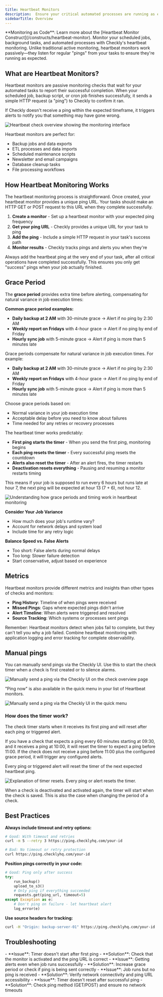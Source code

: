 ```yaml
---
title: Heartbeat Monitors
description:  Ensure your critical automated processes are running as expected.
sidebarTitle: Overview
---
```

<Tip>
**Monitoring as Code**: Learn more about the [Heartbeat Monitor Construct](/constructs/heartbeat-monitor).
</Tip>
Monitor your scheduled jobs, background tasks, and automated processes with Checkly's heartbeat monitoring. Unlike traditional active monitoring, heartbeat monitors work passively—they listen for regular "pings" from your tasks to ensure they're running as expected.


## What are Heartbeat Monitors?

Heartbeat monitors are passive monitoring checks that wait for your automated tasks to report their successful completion. When your scheduled job, backup script, or cron job finishes successfully, it sends a simple HTTP request (a "ping") to Checkly to confirm it ran.

If Checkly doesn't receive a ping within the expected timeframe, it triggers alerts to notify you that something may have gone wrong.

![Heartbeat check overview showing the monitoring interface](/images/heartbeat-monitors/heartbeat-check-overview.png)

Heartbeat monitors are perfect for:
- Backup jobs and data exports
- ETL processes and data imports
- Scheduled maintenance scripts
- Newsletter and email campaigns
- Database cleanup tasks
- File processing workflows

## How Heartbeat Monitoring Works

The heartbeat monitoring process is straightforward. Once created, your heartbeat monitor provides a unique ping URL. Your tasks should make an HTTP GET or POST request to this URL when they complete successfully.

1. **Create a monitor** - Set up a heartbeat monitor with your expected ping frequency
2. **Get your ping URL** - Checkly provides a unique URL for your task to ping
3. **Add the ping** - Include a simple HTTP request in your task's success path
4. **Monitor results** - Checkly tracks pings and alerts you when they're

<Tip>
Always add the heartbeat ping at the very end of your task, after all critical operations have completed successfully. This ensures you only get "success" pings when your job actually finished.
</Tip>

## Grace Period

The **grace period** provides extra time before alerting, compensating for natural variance in job execution times:

**Common grace period examples:**
- **Daily backup at 2 AM** with 30-minute grace → Alert if no ping by 2:30 AM
- **Weekly report on Fridays** with 4-hour grace → Alert if no ping by end of Friday
- **Hourly sync job** with 5-minute grace → Alert if ping is more than 5 minutes late


<Accordion title="Understanding Grace Periods">
Grace periods compensate for natural variance in job execution times. For example:

- **Daily backup at 2 AM** with 30-minute grace → Alert if no ping by 2:30 AM
- **Weekly report on Fridays** with 4-hour grace → Alert if no ping by end of Friday
- **Hourly sync job** with 5-minute grace → Alert if ping is more than 5 minutes late

Choose grace periods based on:
- Normal variance in your job execution time
- Acceptable delay before you need to know about failures
- Time needed for any retries or recovery processes
</Accordion>

<Accordion title="Timer Behavior">
The heartbeat timer works predictably:

- **First ping starts the timer** - When you send the first ping, monitoring begins
- **Each ping resets the timer** - Every successful ping resets the countdown
- **Alerts also reset the timer** - After an alert fires, the timer restarts
- **Deactivation resets everything** - Pausing and resuming a monitor restarts timing

This means if your job is supposed to run every 6 hours but runs late at hour 7, the next ping will be expected at hour 13 (7 + 6), not hour 12.

![Understanding how grace periods and timing work in heartbeat monitoring](/images/heartbeat-monitors/heartbeats-grace.jpg)
</Accordion>

<Accordion title="How to Choose the Right Grace Period">

**Consider Your Job Variance**
- How much does your job's runtime vary?
- Account for network delays and system load
- Include time for any retry logic


**Balance Speed vs. False Alerts**
- Too short: False alerts during normal delays
- Too long: Slower failure detection
- Start conservative, adjust based on experience

</Accordion>

## Metrics
Heartbeat monitors provide different metrics and insights than other types of checks and monitors:

- **Ping History**: Timeline of when pings were received
- **Missed Pings**: Gaps where expected pings didn't arrive
- **Alert Timeline**: When alerts were triggered and resolved
- **Source Tracking**: Which systems or processes sent pings


<Warning>
Remember: Heartbeat monitors detect when jobs fail to complete, but they can't tell you why a job failed. Combine heartbeat monitoring with application logging and error tracking for complete observability.
</Warning>

## Manual pings

You can manually send pings via the Checkly UI. Use this to start the check timer when a check is first created or to silence alarms.

![Manually send a ping via the Checkly UI on the check overview page](/images/docs/images/heartbeat-checks/heartbeat-ping-overview-page.png)

"Ping now" is also available in the quick menu in your list of Heartbeat monitors.

![Manually send a ping via the Checkly UI in the quick menu](/images/docs/images/heartbeat-checks/heartbeat-ping-quick-menu.png)

### How does the timer work?
The check timer starts when it receives its first ping and will reset after each ping or triggered alert.

If you have a check that expects a ping every 60 minutes starting at 09:30, and it receives a ping at 10:00, it will reset the timer to expect a ping before 11:00. If the check does not receive a ping before 11:00 plus the configured grace period, it will trigger any configured alerts.

<Info>Every ping or triggered alert will reset the timer of the next expected heartbeat ping.</Info>

![Explanation of timer resets. Every ping or alert resets the timer.](/images/docs/images/heartbeat-checks/heartbeats-grace.jpg)

<Info>When a check is deactivated and activated again, the timer will start when the check is saved. This is also the case when changing the period of a check.</Info>

## Best Practices

**Always include timeout and retry options:**
```bash
# Good: With timeout and retries
curl -m 5 --retry 3 https://ping.checklyhq.com/your-id

# Bad: No timeout or retry protection
curl https://ping.checklyhq.com/your-id
```

**Position pings correctly in your code:**
```python
# Good: Ping only after success
try:
    run_backup()
    upload_to_s3()
    # Only ping if everything succeeded
    requests.get(ping_url, timeout=5)
except Exception as e:
    # Don't ping on failure - let heartbeat alert
    log_error(e)
```

**Use source headers for tracking:**
```bash
curl -H "Origin: backup-server-01" https://ping.checklyhq.com/your-id
```


## Troubleshooting

<AccordionGroup>
<Accordion title="Monitor Not Starting">
- **Issue**: Timer doesn't start after first ping
- **Solution**: Check that the monitor is activated and the ping URL is correct

</Accordion>

<Accordion title="False Alerts">
- **Issue**: Getting alerts even when job runs successfully
- **Solution**: Increase grace period or check if ping is being sent correctly

</Accordion>

<Accordion title="Missing Pings">
- **Issue**: Job runs but no ping is received
- **Solution**: Verify network connectivity and ping URL accessibility

</Accordion>

<Accordion title="Timer Reset Issues">
- **Issue**: Timer doesn't reset after successful ping
- **Solution**: Check ping method (GET/POST) and ensure no network timeouts

</Accordion>
</AccordionGroup>
